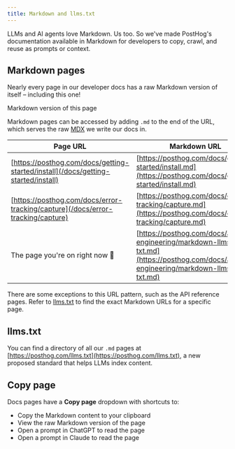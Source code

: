 ```yaml
---
title: Markdown and llms.txt
---
```


LLMs and AI agents love Markdown. Us too. So we've made PostHog's documentation available in Markdown for developers to copy, crawl, and reuse as prompts or context.

## Markdown pages

Nearly every page in our developer docs has a raw Markdown version of itself – including this one!

<ProductScreenshot
    imageLight="https://res.cloudinary.com/dmukukwp6/image/upload/raw_md_112b8b399d.png"
    imageDark="https://res.cloudinary.com/dmukukwp6/image/upload/raw_md_dark_7c1b3013fc.png"
    alt="Markdown version of this page"
    classes="rounded"
    padding={false}
/>

<Caption>
Markdown version of this page
</Caption>

Markdown pages can be accessed by adding `.md` to the end of the URL, which serves the raw [MDX](https://mdxjs.com/) we write our docs in.

| Page URL | Markdown URL |
|----------|--------------|
| [https://posthog.com/docs/getting-started/install](/docs/getting-started/install) | [https://posthog.com/docs/getting-started/install.md](https://posthog.com/docs/getting-started/install.md) |
| [https://posthog.com/docs/error-tracking/capture](/docs/error-tracking/capture) | [https://posthog.com/docs/error-tracking/capture.md](https://posthog.com/docs/error-tracking/capture.md) |
| The page you're on right now 🫵 | [https://posthog.com/docs/ai-engineering/markdown-llms-txt.md](https://posthog.com/docs/ai-engineering/markdown-llms-txt.md) |

There are some exceptions to this URL pattern, such as the API reference pages. Refer to [llms.txt](#llmstxt) to find the exact Markdown URLs for a specific page.

## llms.txt

You can find a directory of all our `.md` pages at [https://posthog.com/llms.txt](https://posthog.com/llms.txt), a new proposed standard that helps LLMs index content.  

<ProductScreenshot
    imageLight="https://res.cloudinary.com/dmukukwp6/image/upload/llms_txt_9768b3b49d.png"
    imageDark="https://res.cloudinary.com/dmukukwp6/image/upload/llms_txt_dark_f207eb35de.png"
    alt="llms.txt"
    classes="rounded"
/>

## Copy page

<ProductScreenshot
    imageLight="https://res.cloudinary.com/dmukukwp6/image/upload/copy_page_c1c0828a1f.png"
    imageDark="https://res.cloudinary.com/dmukukwp6/image/upload/copy_page_dark_62248c27f8.png"
    alt="Copy page dropdown"
    classes="rounded"
/>

Docs pages have a **Copy page** dropdown with shortcuts to: 

- Copy the Markdown content to your clipboard
- View the raw Markdown version of the page
- Open a prompt in ChatGPT to read the page
- Open a prompt in Claude to read the page